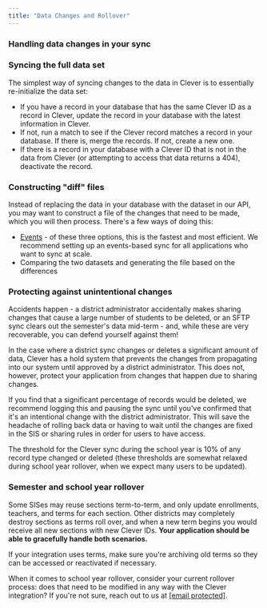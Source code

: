 ```yaml
---
title: "Data Changes and Rollover"
---
```


### Handling data changes in your sync

### Syncing the full data set

The simplest way of syncing changes to the data in Clever is to essentially re-initialize the data set: 

* If you have a record in your database that has the same Clever ID as a record in Clever, update the record in your database with the latest information in Clever.
* If not, run a match to see if the Clever record matches a record in your database. If there is, merge the records. If not, create a new one.
* If there is a record in your database with a Clever ID that is not in the data from Clever (or attempting to access that data returns a 404), deactivate the record.

### Constructing "diff" files

Instead of replacing the data in your database with the dataset in our API, you may want to construct a file of the changes that need to be made, which you will then process. There's a few ways of doing this:

* [Events](/docs/events-api) \- of these three options, this is the fastest and most efficient. We recommend setting up an events-based sync for all applications who want to sync at scale.
* Comparing the two datasets and generating the file based on the differences

### Protecting against unintentional changes

Accidents happen - a district administrator accidentally makes sharing changes that cause a large number of students to be deleted, or an SFTP sync clears out the semester's data mid-term - and, while these are very recoverable, you can defend yourself against them!

In the case where a district sync changes or deletes a significant amount of data, Clever has a hold system that prevents the changes from propagating into our system until approved by a district administrator. This does not, however, protect your application from changes that happen due to sharing changes.

If you find that a significant percentage of records would be deleted, we recommend logging this and pausing the sync until you've confirmed that it's an intentional change with the district administrator. This will save the headache of rolling back data or having to wait until the changes are fixed in the SIS or sharing rules in order for users to have access.

The threshold for the Clever sync during the school year is 10% of any record type changed or deleted (these thresholds are somewhat relaxed during school year rollover, when we expect many users to be updated).

### Semester and school year rollover

Some SISes may reuse sections term-to-term, and only update enrollments, teachers, and terms for each section. Other districts may completely destroy sections as terms roll over, and when a new term begins you would receive all new sections with new Clever IDs. **Your application should be able to gracefully handle both scenarios.**

If your integration uses terms, make sure you're archiving old terms so they can be accessed or reactivated if necessary. 

When it comes to school year rollover, consider your current rollover process: does that need to be modified in any way with the Clever integration? If you're not sure, reach out to us at [\[email protected\]](/cdn-cgi/l/email-protection#71181f051416031005181e1f0231121d140714035f121e1c).